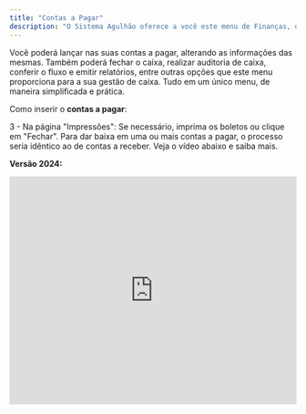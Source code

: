 ```yaml
---
title: "Contas a Pagar"
description: "O Sistema Agulhão oferece a você este menu de Finanças, onde você poderá cadastrar suas contas a pagar."
---
```


Você poderá lançar nas suas contas a pagar, alterando as informações das mesmas. Também poderá fechar o caixa, realizar auditoria de caixa, conferir o fluxo e emitir relatórios, entre outras opções que este menu proporciona para a sua gestão de caixa. Tudo em um único menu, de maneira simplificada e prática.

Como inserir o **contas a pagar**:

3 - Na página "Impressões": Se necessário, imprima os boletos ou clique em "Fechar". Para dar baixa em uma ou mais contas a pagar, o processo seria idêntico ao de contas a receber. Veja o vídeo abaixo e saiba mais.

**Versão 2024:**

<iframe width="100%" height="400" src="https://www.youtube.com/embed/JzrDXqgZ0jo" title="Como realizar a monitoria do Contas a Pagar? | Financeiro Aguhlão Web" frameborder="0" allow="accelerometer; autoplay; clipboard-write; encrypted-media; gyroscope; picture-in-picture; web-share" referrerpolicy="strict-origin-when-cross-origin" allowfullscreen />

**Versão 2022:**

<iframe width="100%" height="400" src="https://www.youtube.com/embed/sp0MBRHI828" title="Comoo  funciona o Contas a Pagar | Produtos Agulhão Web" frameborder="0" allow="accelerometer; autoplay; clipboard-write; encrypted-media; gyroscope; picture-in-picture; web-share" referrerpolicy="strict-origin-when-cross-origin" allowfullscreen />